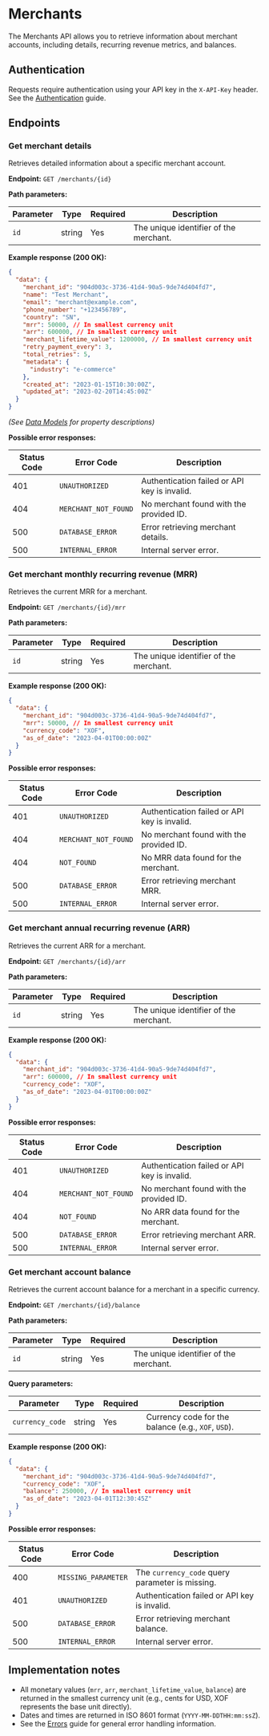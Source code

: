 # Merchants

The Merchants API allows you to retrieve information about merchant accounts, including details, recurring revenue metrics, and balances.

## Authentication

Requests require authentication using your API key in the `X-API-Key` header. See the [Authentication](./authentication) guide.

## Endpoints

### Get merchant details

Retrieves detailed information about a specific merchant account.

**Endpoint:** `GET /merchants/{id}`

**Path parameters:**

| Parameter | Type   | Required | Description                         |
| --------- | ------ | -------- | ----------------------------------- |
| `id`      | string | Yes      | The unique identifier of the merchant. |

**Example response (200 OK):**

```json
{
  "data": {
    "merchant_id": "904d003c-3736-41d4-90a5-9de74d404fd7",
    "name": "Test Merchant",
    "email": "merchant@example.com",
    "phone_number": "+123456789",
    "country": "SN",
    "mrr": 50000, // In smallest currency unit
    "arr": 600000, // In smallest currency unit
    "merchant_lifetime_value": 1200000, // In smallest currency unit
    "retry_payment_every": 3,
    "total_retries": 5,
    "metadata": {
      "industry": "e-commerce"
    },
    "created_at": "2023-01-15T10:30:00Z",
    "updated_at": "2023-02-20T14:45:00Z"
  }
}
```

*(See [Data Models](./data-models#merchant-object) for property descriptions)*

**Possible error responses:**

| Status Code | Error Code         | Description                                    |
| ----------- | ------------------ | ---------------------------------------------- |
| 401         | `UNAUTHORIZED`     | Authentication failed or API key is invalid.  |
| 404         | `MERCHANT_NOT_FOUND` | No merchant found with the provided ID.        |
| 500         | `DATABASE_ERROR`   | Error retrieving merchant details.             |
| 500         | `INTERNAL_ERROR`   | Internal server error.                         |

### Get merchant monthly recurring revenue (MRR)

Retrieves the current MRR for a merchant.

**Endpoint:** `GET /merchants/{id}/mrr`

**Path parameters:**

| Parameter | Type   | Required | Description                         |
| --------- | ------ | -------- | ----------------------------------- |
| `id`      | string | Yes      | The unique identifier of the merchant. |

**Example response (200 OK):**

```json
{
  "data": {
    "merchant_id": "904d003c-3736-41d4-90a5-9de74d404fd7",
    "mrr": 50000, // In smallest currency unit
    "currency_code": "XOF",
    "as_of_date": "2023-04-01T00:00:00Z"
  }
}
```

**Possible error responses:**

| Status Code | Error Code         | Description                                    |
| ----------- | ------------------ | ---------------------------------------------- |
| 401         | `UNAUTHORIZED`     | Authentication failed or API key is invalid.  |
| 404         | `MERCHANT_NOT_FOUND` | No merchant found with the provided ID.        |
| 404         | `NOT_FOUND`        | No MRR data found for the merchant.           |
| 500         | `DATABASE_ERROR`   | Error retrieving merchant MRR.                 |
| 500         | `INTERNAL_ERROR`   | Internal server error.                         |

### Get merchant annual recurring revenue (ARR)

Retrieves the current ARR for a merchant.

**Endpoint:** `GET /merchants/{id}/arr`

**Path parameters:**

| Parameter | Type   | Required | Description                         |
| --------- | ------ | -------- | ----------------------------------- |
| `id`      | string | Yes      | The unique identifier of the merchant. |

**Example response (200 OK):**

```json
{
  "data": {
    "merchant_id": "904d003c-3736-41d4-90a5-9de74d404fd7",
    "arr": 600000, // In smallest currency unit
    "currency_code": "XOF",
    "as_of_date": "2023-04-01T00:00:00Z"
  }
}
```

**Possible error responses:**

| Status Code | Error Code         | Description                                    |
| ----------- | ------------------ | ---------------------------------------------- |
| 401         | `UNAUTHORIZED`     | Authentication failed or API key is invalid.  |
| 404         | `MERCHANT_NOT_FOUND` | No merchant found with the provided ID.        |
| 404         | `NOT_FOUND`        | No ARR data found for the merchant.           |
| 500         | `DATABASE_ERROR`   | Error retrieving merchant ARR.                 |
| 500         | `INTERNAL_ERROR`   | Internal server error.                         |

### Get merchant account balance

Retrieves the current account balance for a merchant in a specific currency.

**Endpoint:** `GET /merchants/{id}/balance`

**Path parameters:**

| Parameter | Type   | Required | Description                         |
| --------- | ------ | -------- | ----------------------------------- |
| `id`      | string | Yes      | The unique identifier of the merchant. |

**Query parameters:**

| Parameter     | Type   | Required | Description                                         |
| ------------- | ------ | -------- | --------------------------------------------------- |
| `currency_code` | string | Yes      | Currency code for the balance (e.g., `XOF`, `USD`). |

**Example response (200 OK):**

```json
{
  "data": {
    "merchant_id": "904d003c-3736-41d4-90a5-9de74d404fd7",
    "currency_code": "XOF",
    "balance": 250000, // In smallest currency unit
    "as_of_date": "2023-04-01T12:30:45Z"
  }
}
```

**Possible error responses:**

| Status Code | Error Code        | Description                                    |
| ----------- | ----------------- | ---------------------------------------------- |
| 400         | `MISSING_PARAMETER` | The `currency_code` query parameter is missing. |
| 401         | `UNAUTHORIZED`    | Authentication failed or API key is invalid.  |
| 500         | `DATABASE_ERROR`  | Error retrieving merchant balance.             |
| 500         | `INTERNAL_ERROR`  | Internal server error.                         |

## Implementation notes

-   All monetary values (`mrr`, `arr`, `merchant_lifetime_value`, `balance`) are returned in the smallest currency unit (e.g., cents for USD, XOF represents the base unit directly).
-   Dates and times are returned in ISO 8601 format (`YYYY-MM-DDTHH:mm:ssZ`).
-   See the [Errors](./errors) guide for general error handling information. 